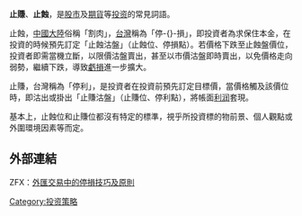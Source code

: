 {{NoteTA
|T=zh-hans:止盈止损; zh-hant:止賺止蝕;
|1=zh-hans:止盈; zh-hant:止賺;
|2=zh-hans:止损; zh-hant:止蝕;
}}

'''止賺'''、'''止蝕'''，是[[股市|股市]]及[[期貨|期貨]]等[[投资|投资]]的常見詞語。

止蝕，[[中國大陸|中國大陸]]俗稱「割肉」，[[台灣|台灣]]稱為「停-{}-損」，即投資者為求保住本金，在投資的時候預先訂定「止蝕沽盤」（止蝕位、停損點）。若價格下跌至止蝕盤價位，投資者即需當機立斷，以限價沽盤賣出，甚至以市價沽盤即時賣出，以免價格走向弱勢，繼續下跌，導致[[亏损|虧損]]進一步擴大。

止賺，台灣稱為「停利」，是投資者在投資前預先訂定目標價，當價格觸及該價位時，即沽出或掛出「止賺沽盤」（止賺位、停利點），將帳面[[利润|利润]]套現。

基本上，止蝕位和止賺位都沒有特定的標準，視乎所投資標的物前景、個人觀點或外圍環境因素等而定。

== 外部連結 ==
ZFX：[https://www.zfx.com/zh-hant/academy/%e5%81%9c%e5%88%a9-%e6%8a%80%e5%b7%a7-%e5%8e%9f%e5%89%87/ 外匯交易中的停損技巧及原則]
[[Category:投资策略|Category:投资策略]]